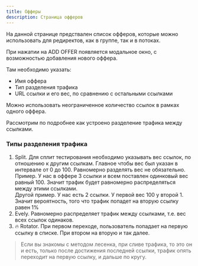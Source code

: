 ```yaml
---
title: Офферы
description: Страница офферов
---
```


На данной странице предствален список офферов, которые можно использовать для редиректов, как в группе, так и в потоках.

При нажатии на ADD OFFER появляется модальное окно, с возможностью добавления нового оффера.

Там необходимо указать:
- Имя оффера
- Тип разделения трафика
- URL ссылки и его вес, по сравнению с остальными ссылками

Можно использовать неограниченное количество ссылок в рамках одного оффера.

Рассмотрим по подробнее как устроено разделение трафика между ссылками.

### Типы разделения трафика

1. Split. Для сплит тестирования необходимо указывать вес ссылок, по отношению к другим ссылкам. Главное чтобы вес был указан в интервале от 0 до 100. Равномерно разделять вес не обязательно. <br/> Пример. У нас в оффере 3 ссылки и всем поставлен одинковый вес равный 100. Значит трафик будет равномерно распределяться между этими ссылками. <br/> Другой пример. У нас есть 2 ссылки. У первой вес 100 у второй 1. Значит вероятность, того что трафик попадет на вторую ссылку равен 1%
2. Evely. Равномерно распределяет трафик между ссылками, т.е. вес всех ссылок одинаков.
3. 🔥 Rotator. При первом переходе, пользователь попадает на первую ссылку в списке. При втором на вторую и так далее. <br/> 
>Если вы знакомы с методом лесенка, при сливе трафика, то это он и есть, только после достижения последней ссылки, трафик опять переходит на первую ссылку, и дальше по кругу.